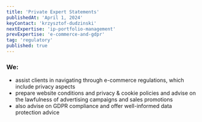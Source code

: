 ```yaml
---
title: 'Private Expert Statements'
publishedAt: 'April 1, 2024'
keyContact: 'krzysztof-dudzinski'
nextExpertise: 'ip-portfolio-management'
prevExpertise: 'e-commerce-and-gdpr'
tag: 'regulatory'
published: true
---
```


### We:

- assist clients in navigating through e-commerce regulations, which include privacy aspects
- prepare website conditions and privacy & cookie policies and advise on the lawfulness of advertising campaigns and sales promotions
- also advise on GDPR compliance and offer well-informed data protection advice